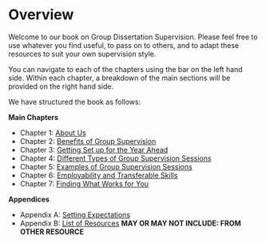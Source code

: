 # Overview {.unnumbered}

Welcome to our book on Group Dissertation Supervision. Please feel free to use whatever you find useful, to pass on to others, and to adapt these resources to suit your own supervision style. 

You can navigate to each of the chapters using the bar on the left hand side. Within each chapter, a breakdown of the main sections will be provided on the right hand side. 

We have structured the book as follows:

**Main Chapters**

- Chapter 1: [About Us](#about_us)
- Chapter 2: [Benefits of Group Supervision](#benefits)
- Chapter 3: [Getting Set up for the Year Ahead](#set_up)
- Chapter 4: [Different Types of Group Supervision Sessions](#supervision_types)
- Chapter 5: [Examples of Group Supervision Sessions](#supervision_examples)
- Chapter 6: [Employability and Transferable Skills](#employability)
- Chapter 7: [Finding What Works for You](#what_works)

**Appendices**

- Appendix A: [Setting Expectations](#appendix_a)
- Appendix B: [List of Resources](#appendix_b) **MAY OR MAY NOT INCLUDE: FROM OTHER RESOURCE**
